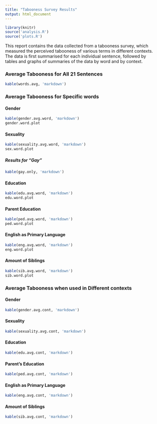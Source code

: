 ```yaml
---
title: "Tabooness Survey Results"
output: html_document
---
```

```r
library(knitr)
source('analysis.R')
source('plots.R')

``` 
This report contains the data collected from a tabooness survey, which measured the perceived tabooness of various terms in different contexts. The data is first summarised for each individual sentence, followed by tables and graphs of summaries of the data by word and by context. 

### Average Tabooness for All 21 Sentences

```r
kable(words.avg, 'markdown')
``` 

### Average Tabooness for Specific words

#### Gender
```r
kable(gender.avg.word, 'markdown')
gender.word.plot
```

#### Sexuality
```r
kable(sexuality.avg.word, 'markdown')
sex.word.plot
```

##### Results for "Gay"
```r
kable(gay.only, 'markdown')
```

#### Education
```r
kable(edu.avg.word, 'markdown')
edu.word.plot
```

#### Parent Education
```r
kable(ped.avg.word, 'markdown')
ped.word.plot
```

#### English as Primary Language
```r
kable(eng.avg.word, 'markdown')
eng.word.plot
```

#### Amount of Siblings
```r
kable(sib.avg.word, 'markdown')
sib.word.plot
```

### Average Tabooness when used in Different contexts
#### Gender
```r
kable(gender.avg.cont, 'markdown')
```
#### Sexuality
```r
kable(sexuality.avg.cont, 'markdown')
```
#### Education
```r
kable(edu.avg.cont, 'markdown')
```
#### Parent's Education
```r
kable(ped.avg.cont, 'markdown')
```
#### English as Primary Language
```r
kable(eng.avg.cont, 'markdown')
```
#### Amount of Siblings
```r
kable(sib.avg.cont, 'markdown')
```
